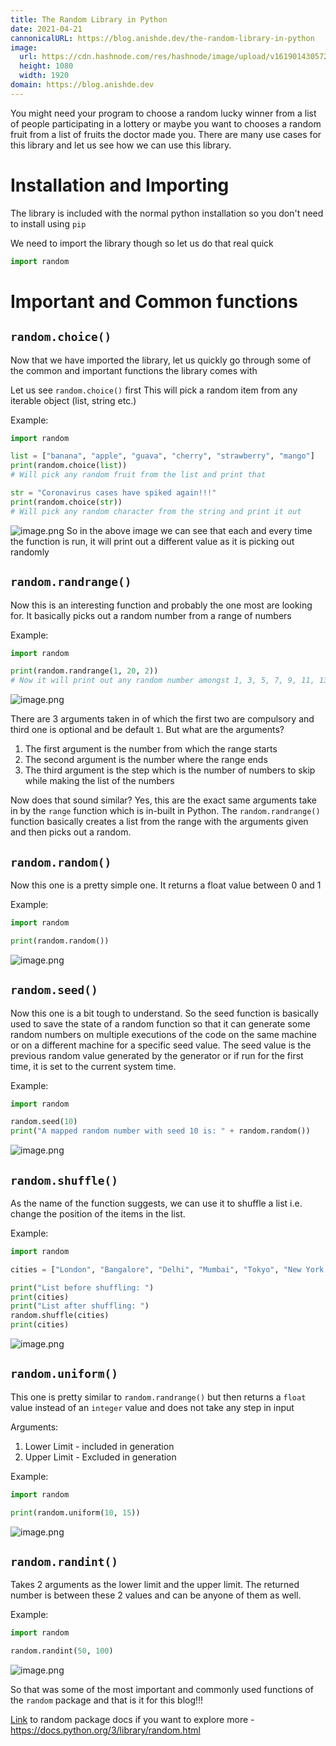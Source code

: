 ```yaml
---
title: The Random Library in Python
date: 2021-04-21
cannonicalURL: https://blog.anishde.dev/the-random-library-in-python
image:
  url: https://cdn.hashnode.com/res/hashnode/image/upload/v1619014305729%2FivierDSCN.png
  height: 1080
  width: 1920
domain: https://blog.anishde.dev
---
```


You might need your program to choose a random lucky winner from a list of people participating in a lottery or maybe you want to chooses a random fruit from a list of fruits the doctor made you. There are many use cases for this library and let us see how we can use this library.

# Installation and Importing

The library is included with the normal python installation so you don't need to install using `pip`

We need to import the library though so let us do that real quick

```python
import random
```

# Important and Common functions

## `random.choice()`

Now that we have imported the library, let us quickly go through some of the common and important functions the library comes with

Let us see `random.choice()` first
This will pick a random item from any iterable object (list, string etc.)

Example:

```python
import random

list = ["banana", "apple", "guava", "cherry", "strawberry", "mango"]
print(random.choice(list))
# Will pick any random fruit from the list and print that

str = "Coronavirus cases have spiked again!!!"
print(random.choice(str))
# Will pick any random character from the string and print it out
```

![image.png](https://cdn.hashnode.com/res/hashnode/image/upload/v1619011131901/tCxW4n6sG.png)
So in the above image we can see that each and every time the function is run, it will print out a different value as it is picking out randomly

## `random.randrange()`

Now this is an interesting function and probably the one most are looking for. It basically picks out a random number from a range of numbers

Example:

```python
import random

print(random.randrange(1, 20, 2))
# Now it will print out any random number amongst 1, 3, 5, 7, 9, 11, 13, 15, 17 and 19
```

![image.png](https://cdn.hashnode.com/res/hashnode/image/upload/v1619012224758/YGFpml6fm.png)

There are 3 arguments taken in of which the first two are compulsory and third one is optional and be default `1`. But what are the arguments?

1. The first argument is the number from which the range starts
2. The second argument is the number where the range ends
3. The third argument is the step which is the number of numbers to skip while making the list of the numbers

Now does that sound similar?
Yes, this are the exact same arguments take in by the `range` function which is in-built in Python. The `random.randrange()` function basically creates a list from the range with the arguments given and then picks out a random.

## `random.random()`

Now this one is a pretty simple one. It returns a float value between 0 and 1

Example:

```python
import random

print(random.random())
```

![image.png](https://cdn.hashnode.com/res/hashnode/image/upload/v1619012345562/7hvScY8I0.png)

## `random.seed()`

Now this one is a bit tough to understand. So the seed function is basically used to save the state of a random function so that it can generate some random numbers on multiple executions of the code on the same machine or on a different machine for a specific seed value. The seed value is the previous random value generated by the generator or if run for the first time, it is set to the current system time.

Example:

```python
import random

random.seed(10)
print("A mapped random number with seed 10 is: " + random.random())
```

![image.png](https://cdn.hashnode.com/res/hashnode/image/upload/v1619012999682/zBSuSyECY.png)

## `random.shuffle()`

As the name of the function suggests, we can use it to shuffle a list i.e. change the position of the items in the list.

Example:

```python
import random

cities = ["London", "Bangalore", "Delhi", "Mumbai", "Tokyo", "New York City"]

print("List before shuffling: ")
print(cities)
print("List after shuffling: ")
random.shuffle(cities)
print(cities)
```

![image.png](https://cdn.hashnode.com/res/hashnode/image/upload/v1619013686663/udyuXWOr0.png)

## `random.uniform()`

This one is pretty similar to `random.randrange()` but then returns a `float` value instead of an `integer` value and does not take any step in input

Arguments:

1. Lower Limit - included in generation
2. Upper Limit - Excluded in generation

Example:

```python
import random

print(random.uniform(10, 15))
```

![image.png](https://cdn.hashnode.com/res/hashnode/image/upload/v1619013874416/Up-dkAYDWMn.png)

## `random.randint()`

Takes 2 arguments as the lower limit and the upper limit. The returned number is between these 2 values and can be anyone of them as well.

Example:

```python
import random

random.randint(50, 100)
```

![image.png](https://cdn.hashnode.com/res/hashnode/image/upload/v1619069311578/TV5dVrBER.png)

So that was some of the most important and commonly used functions of the `random` package and that is it for this blog!!!

[Link](https://docs.python.org/3/library/random.html) to random package docs if you want to explore more - https://docs.python.org/3/library/random.html
